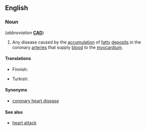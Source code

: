 ==English==
{{wikipedia}}

===Noun===
{{en-noun|sg=[[coronary]] [[artery]] [[disease]]|-}} (''abbreviation'' '''[[CAD]]''')

# {{context|disease|cardiology}} Any disease caused by the [[accumulation]] of [[fatty]] [[deposit]]s in the coronary [[arteries]] that supply [[blood]] to the [[myocardium]].

====Translations====
{{trans-top|disease of the heart}}
* Finnish: {{t-|fi|sepelvaltimotauti}}
{{trans-mid}}
* Turkish: {{t-|tr|koroner arter hastalığı}}
{{trans-bottom}}

====Synonyms====
*[[coronary heart disease]]

====See also====
*[[heart attack]]